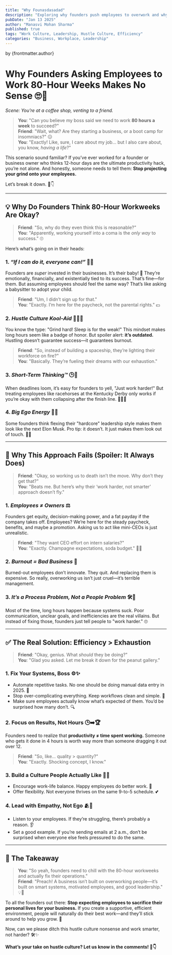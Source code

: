 ```yaml
---
title: "Why Founasdasadad"
description: "Exploring why founders push employees to overwork and why efficiency is a better solution than exhaustion."
pubDate: "Jan 13 2025"
author: "Manasvi Mohan Sharma"
published: true
tags: "Work Culture, Leadership, Hustle Culture, Efficiency"
categories: "Business, Workplace, Leadership"
---
```


by {frontmatter.author}

# Why Founders Asking Employees to Work 80-Hour Weeks Makes No Sense 🙄🚫

_Scene: You’re at a coffee shop, venting to a friend._

> **You**: "Can you believe my boss said we need to work **80 hours a week** to succeed?"  
> **Friend**: "Wait, what? Are they starting a business, or a boot camp for insomniacs?" 😑  
> **You**: "Exactly! Like, sure, I care about my job… but I also care about, you know, _having a life_?"

This scenario sound familiar? If you’ve ever worked for a founder or business owner who thinks 12-hour days are the ultimate productivity hack, you’re not alone. And honestly, someone needs to tell them: **Stop projecting your grind onto your employees.**

Let’s break it down. 🌟👇

---

## 💡 Why Do Founders Think 80-Hour Workweeks Are Okay?

> **Friend**: "So, why do they even think this is reasonable?"  
> **You**: "Apparently, working yourself into a coma is the _only way_ to success." 🙄

Here’s what’s going on in their heads:

### 1. _“If I can do it, everyone can!”_ 🧠🔄

Founders are _super_ invested in their businesses. It’s their baby! 👶 They’re emotionally, financially, and existentially tied to its success. That’s fine—for them. But assuming employees should feel the same way? That’s like asking a babysitter to adopt your child.

> **Friend**: "Um, I didn’t sign up for that."  
> **You**: "Exactly. I’m here for the paycheck, not the parental rights." 💵

### 2. _Hustle Culture Kool-Aid_ 💪🏽🔥

You know the type: "Grind hard! Sleep is for the weak!" This mindset makes long hours seem like a badge of honor. But spoiler alert: **it’s outdated.** Hustling doesn’t guarantee success—it guarantees burnout.

> **Friend**: "So, instead of building a spaceship, they’re lighting their workforce on fire?"  
> **You**: "Basically. They’re fueling their dreams with our exhaustion."

### 3. _Short-Term Thinking™_ 🕒💭

When deadlines loom, it’s easy for founders to yell, "Just work harder!" But treating employees like racehorses at the Kentucky Derby only works if you’re okay with them collapsing after the finish line. 🏃‍♂️💥

### 4. _Big Ego Energy_ 👑📣

Some founders think flexing their "hardcore" leadership style makes them look like the next Elon Musk. Pro tip: it doesn’t. It just makes them look out of touch. 🤦‍♂️

---

## 🚨 Why This Approach Fails (Spoiler: It Always Does)

> **Friend**: "Okay, so working us to death isn’t the move. Why don’t they get that?"  
> **You**: "Beats me. But here’s why their ‘work harder, not smarter’ approach doesn’t fly."

### 1. _Employees ≠ Owners_ ⚖️

Founders get equity, decision-making power, and a fat payday if the company takes off. Employees? We’re here for the steady paycheck, benefits, and maybe a promotion. Asking us to act like mini-CEOs is just unrealistic.

> **Friend**: "They want CEO effort on intern salaries?"  
> **You**: "Exactly. Champagne expectations, soda budget." 🍾🥤

### 2. _Burnout = Bad Business_ 🧨

Burned-out employees don’t innovate. They quit. And replacing them is expensive. So really, overworking us isn’t just cruel—it’s terrible management.

### 3. _It’s a Process Problem, Not a People Problem_ 🛠️🚧

Most of the time, long hours happen because systems suck. Poor communication, unclear goals, and inefficiencies are the real villains. But instead of fixing those, founders just tell people to "work harder." 🙄

---

## ✅ The Real Solution: Efficiency > Exhaustion

> **Friend**: "Okay, genius. What _should_ they be doing?"  
> **You**: "Glad you asked. Let me break it down for the peanut gallery."

### 1. **Fix Your Systems, Boss** ⚙️✨

- Automate repetitive tasks. No one should be doing manual data entry in 2025. 🤖
- Stop over-complicating everything. Keep workflows clean and simple. 🔄
- Make sure employees actually know what’s expected of them. You’d be surprised how many don’t. 🔍

### 2. **Focus on Results, Not Hours** 🕒➡️🏆

Founders need to realize that **productivity ≠ time spent working.** Someone who gets it done in 4 hours is worth way more than someone dragging it out over 12.

> **Friend**: "So, like… quality > quantity?"  
> **You**: "Exactly. Shocking concept, I know."

### 3. **Build a Culture People Actually Like** 🌱🌈

- Encourage work-life balance. Happy employees do better work. 🎉
- Offer flexibility. Not everyone thrives on the same 9-to-5 schedule. 💕

### 4. **Lead with Empathy, Not Ego** 🫂💬

- Listen to your employees. If they’re struggling, there’s probably a reason. 👂
- Set a good example. If you’re sending emails at 2 a.m., don’t be surprised when everyone else feels pressured to do the same.

---

## 🚀 The Takeaway

> **You**: "So yeah, founders need to chill with the 80-hour workweeks and actually fix their operations."  
> **Friend**: "Preach! A business isn’t built on overworking people—it’s built on smart systems, motivated employees, and good leadership." 💡👊

To all the founders out there: **Stop expecting employees to sacrifice their personal lives for your business.** If you create a supportive, efficient environment, people will naturally do their best work—and they’ll stick around to help you grow. 🌟

Now, can we please ditch this hustle culture nonsense and work smarter, not harder? 🛠️✨

**What’s your take on hustle culture? Let us know in the comments! 💬👇**
